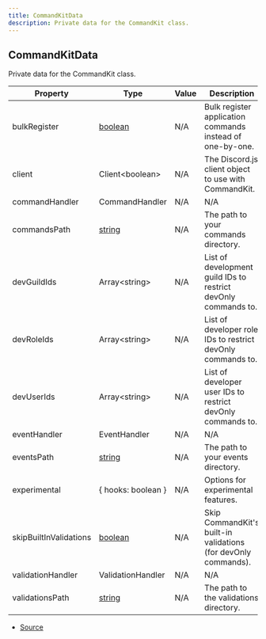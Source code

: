 ```yaml
---
title: CommandKitData
description: Private data for the CommandKit class.
---
```


## CommandKitData

Private data for the CommandKit class.

| Property | Type | Value | Description |
| ----------- | ----------- | ----------- | ----------- |
| bulkRegister | [boolean](https://developer.mozilla.org/en-US/docs/Web/JavaScript/Reference/Global_Objects/Boolean) | N/A | Bulk register application commands instead of one-by-one. |
| client | Client\<boolean> | N/A | The Discord.js client object to use with CommandKit. |
| commandHandler | CommandHandler | N/A | N/A |
| commandsPath | [string](https://developer.mozilla.org/en-US/docs/Web/JavaScript/Reference/Global_Objects/String) | N/A | The path to your commands directory. |
| devGuildIds | Array\<string> | N/A | List of development guild IDs to restrict devOnly commands to. |
| devRoleIds | Array\<string> | N/A | List of developer role IDs to restrict devOnly commands to. |
| devUserIds | Array\<string> | N/A | List of developer user IDs to restrict devOnly commands to. |
| eventHandler | EventHandler | N/A | N/A |
| eventsPath | [string](https://developer.mozilla.org/en-US/docs/Web/JavaScript/Reference/Global_Objects/String) | N/A | The path to your events directory. |
| experimental | \{   hooks: boolean } | N/A | Options for experimental features. |
| skipBuiltInValidations | [boolean](https://developer.mozilla.org/en-US/docs/Web/JavaScript/Reference/Global_Objects/Boolean) | N/A | Skip CommandKit's built-in validations (for devOnly commands). |
| validationHandler | ValidationHandler | N/A | N/A |
| validationsPath | [string](https://developer.mozilla.org/en-US/docs/Web/JavaScript/Reference/Global_Objects/String) | N/A | The path to the validations directory. |


- [Source](https://github.com/underctrl-io/commandkit/blob/fe9b9d88f8541b4758cc813e8505d26748e6e5bd/packages/commandkit/src/types.ts#L71)